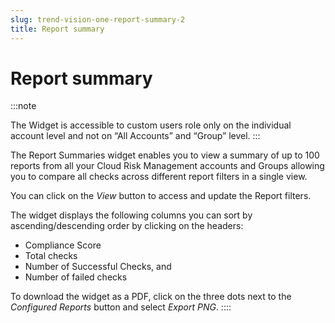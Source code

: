 ```yaml
---
slug: trend-vision-one-report-summary-2
title: Report summary
---
```

# Report summary

:::note

The Widget is accessible to custom users role only on the individual account level and not on “All Accounts” and “Group” level.
:::

The Report Summaries widget enables you to view a summary of up to 100 reports from all your Cloud Risk Management accounts and Groups allowing you to compare all checks across different report filters in a single view.

You can click on the *View* button to access and update the Report filters.

The widget displays the following columns you can sort by ascending/descending order by clicking on the headers:

- Compliance Score
- Total checks
- Number of Successful Checks, and
- Number of failed checks

To download the widget as a PDF, click on the three dots next to the *Configured Reports* button and select *Export PNG*.
::::
